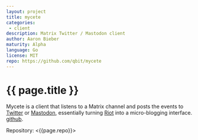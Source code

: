 ```yaml
---
layout: project
title: mycete
categories: 
 - client
description: Matrix Twitter / Mastodon client
author: Aaron Bieber
maturity: Alpha
language: Go
license: MIT
repo: https://github.com/qbit/mycete
---
```


# {{ page.title }}
Mycete is a client that listens to a Matrix channel and posts the events to [Twitter](https://twitter.com) or [Mastodon](https://mastodon.social), essentially turning [Riot](https://riot.im) into a micro-blogging interface. [github](https://github.com/qbit/mycete).

Repository: <{{page.repo}}>
